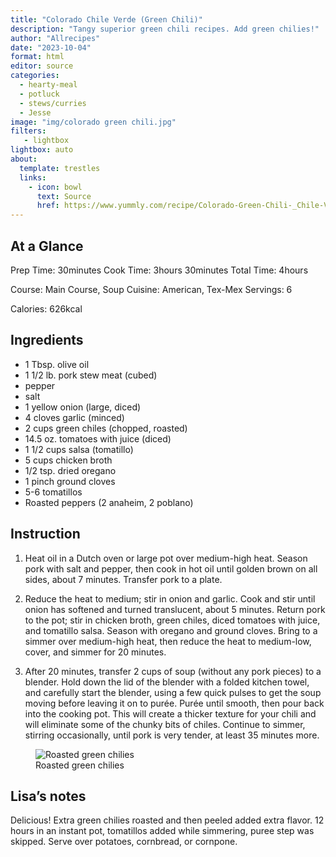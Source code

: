 ```yaml
---
title: "Colorado Chile Verde (Green Chili)"
description: "Tangy superior green chili recipes. Add green chilies!"
author: "Allrecipes"
date: "2023-10-04"
format: html
editor: source
categories:
  - hearty-meal
  - potluck
  - stews/curries
  - Jesse
image: "img/colorado green chili.jpg"
filters:
   - lightbox
lightbox: auto
about:
  template: trestles
  links:
    - icon: bowl
      text: Source
      href: https://www.yummly.com/recipe/Colorado-Green-Chili-_Chile-Verde_-AllRecipes?prm-v1
---
```


## At a Glance

Prep Time: 30minutes
Cook Time: 3hours 30minutes
Total Time: 4hours

Course: Main Course, Soup
Cuisine: American, Tex-Mex
Servings: 6

Calories: 626kcal

## Ingredients

- 1 Tbsp. olive oil
- 1 1/2 lb. pork stew meat (cubed)
- pepper
- salt
- 1 yellow onion (large, diced)
- 4 cloves garlic (minced)
- 2 cups green chiles (chopped, roasted)
- 14.5 oz. tomatoes with juice (diced)
- 1 1/2 cups salsa (tomatillo)
- 5 cups chicken broth
- 1/2 tsp. dried oregano
- 1 pinch ground cloves
- 5-6 tomatillos
- Roasted peppers (2 anaheim, 2 poblano)

## Instruction

1. Heat oil in a Dutch oven or large pot over medium-high heat. Season pork with salt and pepper, then cook in hot oil until golden brown on all sides, about 7 minutes. Transfer pork to a plate.

2. Reduce the heat to medium; stir in onion and garlic. Cook and stir until onion has softened and turned translucent, about 5 minutes. Return pork to the pot; stir in chicken broth, green chiles, diced tomatoes with juice, and tomatillo salsa. Season with oregano and ground cloves. Bring to a simmer over medium-high heat, then reduce the heat to medium-low, cover, and simmer for 20 minutes.

3. After 20 minutes, transfer 2 cups of soup (without any pork pieces) to a blender. Hold down the lid of the blender with a folded kitchen towel, and carefully start the blender, using a few quick pulses to get the soup moving before leaving it on to purée. Purée until smooth, then pour back into the cooking pot. This will create a thicker texture for your chili and will eliminate some of the chunky bits of chiles. Continue to simmer, stirring occasionally, until pork is very tender, at least 35 minutes more.

![Roasted green chilies](img/colorado chili 2.jpg)

## Lisa's notes

Delicious! Extra green chilies roasted and then peeled added extra flavor. 12 hours in an instant pot, tomatillos added while simmering, puree step was skipped. Serve over potatoes, cornbread, or cornpone. 



